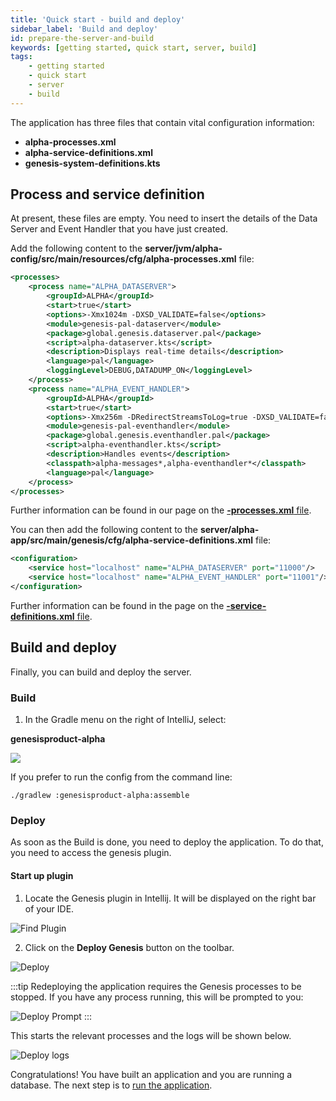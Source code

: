 ```yaml
---
title: 'Quick start - build and deploy'
sidebar_label: 'Build and deploy'
id: prepare-the-server-and-build
keywords: [getting started, quick start, server, build]
tags:
    - getting started
    - quick start
    - server
    - build
---
```


The application has three files that contain vital configuration information:

- **alpha-processes.xml**
- **alpha-service-definitions.xml**
- **genesis-system-definitions.kts**

## Process and service definition

At present, these files are empty. You need to insert the details of the Data Server and Event Handler that you have just created.

Add the following content to the **server/jvm/alpha-config/src/main/resources/cfg/alpha-processes.xml** file:


```xml title='alpha-processes.xml'
<processes>
    <process name="ALPHA_DATASERVER">
        <groupId>ALPHA</groupId>
        <start>true</start>
        <options>-Xmx1024m -DXSD_VALIDATE=false</options>
        <module>genesis-pal-dataserver</module>
        <package>global.genesis.dataserver.pal</package>
        <script>alpha-dataserver.kts</script>
        <description>Displays real-time details</description>
        <language>pal</language>
        <loggingLevel>DEBUG,DATADUMP_ON</loggingLevel>
    </process>
    <process name="ALPHA_EVENT_HANDLER">
        <groupId>ALPHA</groupId>
        <start>true</start>
        <options>-Xmx256m -DRedirectStreamsToLog=true -DXSD_VALIDATE=false</options>
        <module>genesis-pal-eventhandler</module>
        <package>global.genesis.eventhandler.pal</package>
        <script>alpha-eventhandler.kts</script>
        <description>Handles events</description>
        <classpath>alpha-messages*,alpha-eventhandler*</classpath>
        <language>pal</language>
    </process>
</processes>
```

Further information can be found in our page on the [**-processes.xml** file](../../../server/configuring-runtime/processes/).

You can then add the following content to the **server/alpha-app/src/main/genesis/cfg/alpha-service-definitions.xml** file:

```xml title="alpha-service-definitions.xml"
<configuration>
    <service host="localhost" name="ALPHA_DATASERVER" port="11000"/>
    <service host="localhost" name="ALPHA_EVENT_HANDLER" port="11001"/>
</configuration>
```

Further information can be found in the page on the [**-service-definitions.xml** file](../../../server/configuring-runtime/service-definitions/).

## Build and deploy

Finally, you can build and deploy the server.

### Build

1. In the Gradle menu on the right of IntelliJ, select:

**genesisproduct-alpha**

![](/img/assemble-server.png)

If you prefer to run the config from the command line: 

```shell title='Running assemble from the command line'
./gradlew :genesisproduct-alpha:assemble
```

### Deploy

As soon as the Build is done, you need to deploy the application. To do that, you need to access the genesis plugin.

<h4>Start up plugin</h4>

1. Locate the Genesis plugin in Intellij. It will be displayed on the right bar of your IDE.

![Find Plugin](/img/find_plugin.png)

2. Click on the **Deploy Genesis** button on the toolbar.

![Deploy](/img/intellij-deploy1.png)

:::tip
Redeploying the application requires the Genesis processes to be stopped. If you have any process running, this will be prompted to you:

![Deploy Prompt](/img/intellij-deploy2.png)
:::

This starts the relevant processes and the logs will be shown below.

![Deploy logs](/img/intellij-deploy3.png)

Congratulations! You have built an application and you are running a database. The next step is to [run the application](../run-the-application-docker/).
